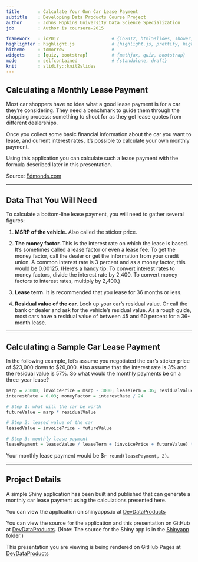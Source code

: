 ```yaml
---
title       : Calculate Your Own Car Lease Payment
subtitle    : Developing Data Products Course Project
author      : Johns Hopkins University Data Science Specialization
job         : Author is coursera-2015

framework   : io2012                    # {io2012, html5slides, shower, dzslides, ...}
highlighter : highlight.js              # {highlight.js, prettify, highlight}
hitheme     : tomorrow                  # 
widgets     : [quiz, bootstrap]         # {mathjax, quiz, bootstrap}
mode        : selfcontained             # {standalone, draft}
knit        : slidify::knit2slides
---
```


## Calculating a Monthly Lease Payment

Most car shoppers have no idea what a good lease payment is for a car they're considering. They need a benchmark to guide them through the shopping process: something to shoot for as they get lease quotes from different dealerships. 

Once you collect some basic financial information about the car you want to lease, and current interest rates, it's possible to calculate your own monthly payment.

Using this application you can calculate such a lease payment with the formula described later in this presentation. 

Source: [Edmonds.com](http://www.edmunds.com)

--- 

## Data That You Will Need

To calculate a bottom-line lease payment, you will need to gather several figures:

1. **MSRP of the vehicle.** Also called the sticker price. 

2. **The money factor.** This is the interest rate on which the lease is based. It's sometimes called a lease factor or even a lease fee. To get the money factor, call the dealer or get the information from your credit union. A common interest rate is 3 percent and as a money factor, this would be 0.00125. (Here's a handy tip: To convert interest rates to money factors, divide the interest rate by 2,400. To convert money factors to interest rates, multiply by 2,400.)

3. **Lease term.** It is recommended that you lease for 36 months or less.

4. **Residual value of the car.** Look up your car's residual value. Or call the bank or dealer and ask for the vehicle's residual value. As a rough guide, most cars have a residual value of between 45 and 60 percent for a 36-month lease. 


--- 

## Calculating a Sample Car Lease Payment

In the following example, let's assume you negotiated the car's sticker price of $23,000 down to $20,000. Also assume that the interest rate is 3% and the residual value is 57%. So what would the monthly payments be on a three-year lease?

```r
msrp = 23000; invoicePrice = msrp - 3000; leaseTerm = 36; residualValue = 0.57
interestRate = 0.03; moneyFactor = interestRate / 24

# Step 1: what will the car be worth
futureValue = msrp * residualValue

# Step 2: leased value of the car
leasedValue = invoicePrice - futureValue

# Step 3: monthly lease payment
leasePayment = leasedValue / leaseTerm + (invoicePrice + futureValue) * moneyFactor
```

Your monthly lease payment would be $`r round(leasePayment, 2)`.

--- 

## Project Details

A simple Shiny application has been built and published that can generate a monthly car lease payment using the calculations presented here.

You can view the application on shinyapps.io at [DevDataProducts](https://coursera-2015.shinyapps.io/DevDataProducts)

You can view the source for the application and this presentation on GitHub at [DevDataProducts](https://github.com/coursera-2015/coursera-2015.github.io/tree/master/DevDataProducts).  (Note: The source for the Shiny app is in the [Shinyapp](https://github.com/coursera-2015/coursera-2015.github.io/tree/master/DevDataProducts/shinyapp) folder.)

This presentation you are viewing is being rendered on GitHub Pages at
[DevDataProducts](http://coursera-2015.github.io/DevDataProducts)

